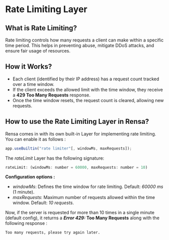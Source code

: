 # Rate Limiting Layer

## What is Rate Limiting?

Rate limiting controls how many requests a client can make within a specific time period. This helps in preventing abuse, mitigate DDoS attacks, and ensure fair usage of resources.

## How it Works?

- Each client (identified by their IP address) has a request count tracked over a time window.
- If the client exceeds the allowed limit with the time window, they receive a **429 Too Many Requests** response.
- Once the time window resets, the request count is cleared, allowing new requests.

## How to use the Rate Limiting Layer in Rensa?

Rensa comes in with its own built-in Layer for implementing rate limiting. You can enable it as follows :
```js
app.useBuiltin("rate limiter"[, windowMs, maxRequests]);
```

The _rateLimit_ Layer has the following signature:
```js
rateLimit: (windowMs: number = 60000, maxRequests: number = 10)
```

**Configuration options :**

- _windowMs_: Defines the time window for rate limiting. Default: _60000 ms_ (1 minute).
- _maxRequests_: Maximum number of requests allowed within the time window. Default: _10 requests_.

Now, if the server is requested for more than 10 times in a single minute (default config), it returns a **_Error 429:_ Too Many Requests** along with the following response :
```Response
Too many requests, please try again later.
```
